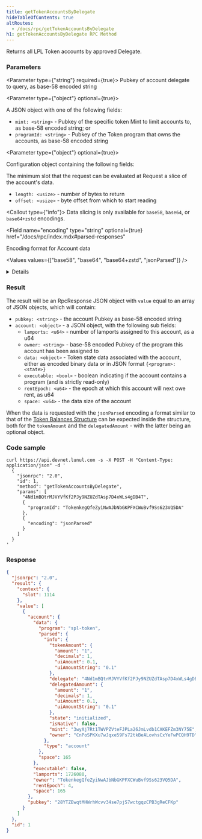 ```yaml
---
title: getTokenAccountsByDelegate
hideTableOfContents: true
altRoutes:
  - /docs/rpc/getTokenAccountsByDelegate
h1: getTokenAccountsByDelegate RPC Method
---
```


Returns all LPL Token accounts by approved Delegate.

<DocSideBySide>

<DocLeftSide>

### Parameters

<Parameter type={"string"} required={true}>
  Pubkey of account delegate to query, as base-58 encoded string
</Parameter>

<Parameter type={"object"} optional={true}>

A JSON object with one of the following fields:

- `mint: <string>` - Pubkey of the specific token Mint to limit accounts to, as
  base-58 encoded string; or
- `programId: <string>` - Pubkey of the Token program that owns the accounts, as
  base-58 encoded string

</Parameter>

<Parameter type={"object"} optional={true}>

Configuration object containing the following fields:

<Field
  name="commitment"
  type="string"
  optional={true}
  href="/docs/rpc/index.mdx#configuring-state-commitment"
/>

<Field name="minContextSlot" type="number" optional={true}>
  The minimum slot that the request can be evaluated at
</Field>

<Field name="dataSlice" type="object" optional={true}>
  Request a slice of the account&apos;s data.

- `length: <usize>` - number of bytes to return
- `offset: <usize>` - byte offset from which to start reading

<Callout type={"info"}>
  Data slicing is only available for `base58`, `base64`, or `base64+zstd`
  encodings.
</Callout>

</Field>

<Field 
  name="encoding"
  type="string"
  optional={true}
  href="/docs/rpc/index.mdx#parsed-responses"
>

Encoding format for Account data

<Values values={["base58", "base64", "base64+zstd", "jsonParsed"]} />

<details>

- `base58` is slow and limited to less than 129 bytes of Account data.
- `base64` will return base64 encoded data for Account data of any size.
- `base64+zstd` compresses the Account data using
  [Zstandard](https://facebook.github.io/zstd/) and base64-encodes the result.
- `jsonParsed` encoding attempts to use program-specific state parsers to return
  more human-readable and explicit account state data.
- If `jsonParsed` is requested but a parser cannot be found, the field falls
  back to `base64` encoding, detectable when the `data` field is type `string`.

</details>

</Field>

</Parameter>

### Result

The result will be an RpcResponse JSON object with `value` equal to an array of
JSON objects, which will contain:

- `pubkey: <string>` - the account Pubkey as base-58 encoded string
- `account: <object>` - a JSON object, with the following sub fields:
  - `lamports: <u64>` - number of lamports assigned to this account, as a u64
  - `owner: <string>` - base-58 encoded Pubkey of the program this account has
    been assigned to
  - `data: <object>` - Token state data associated with the account, either as
    encoded binary data or in JSON format `{<program>: <state>}`
  - `executable: <bool>` - boolean indicating if the account contains a program
    (and is strictly read-only\)
  - `rentEpoch: <u64>` - the epoch at which this account will next owe rent, as
    u64
  - `space: <u64>` - the data size of the account

When the data is requested with the `jsonParsed` encoding a format similar to
that of the [Token Balances Structure](/docs/rpc/json-structures#token-balances)
can be expected inside the structure, both for the `tokenAmount` and the
`delegatedAmount` - with the latter being an optional object.

</DocLeftSide>

<DocRightSide>

### Code sample

```shell
curl https://api.devnet.lunul.com -s -X POST -H "Content-Type: application/json" -d '
  {
    "jsonrpc": "2.0",
    "id": 1,
    "method": "getTokenAccountsByDelegate",
    "params": [
      "4Nd1mBQtrMJVYVfKf2PJy9NZUZdTAsp7D4xWLs4gDB4T",
      {
        "programId": "TokenkegQfeZyiNwAJbNbGKPFXCWuBvf9Ss623VQ5DA"
      },
      {
        "encoding": "jsonParsed"
      }
    ]
  }
'
```

### Response

```json
{
  "jsonrpc": "2.0",
  "result": {
    "context": {
      "slot": 1114
    },
    "value": [
      {
        "account": {
          "data": {
            "program": "spl-token",
            "parsed": {
              "info": {
                "tokenAmount": {
                  "amount": "1",
                  "decimals": 1,
                  "uiAmount": 0.1,
                  "uiAmountString": "0.1"
                },
                "delegate": "4Nd1mBQtrMJVYVfKf2PJy9NZUZdTAsp7D4xWLs4gDB4T",
                "delegatedAmount": {
                  "amount": "1",
                  "decimals": 1,
                  "uiAmount": 0.1,
                  "uiAmountString": "0.1"
                },
                "state": "initialized",
                "isNative": false,
                "mint": "3wyAj7Rt1TWVPZVteFJPLa26JmLvdb1CAKEFZm3NY75E",
                "owner": "CnPoSPKXu7wJqxe59Fs72tkBeALovhsCxYeFwPCQH9TD"
              },
              "type": "account"
            },
            "space": 165
          },
          "executable": false,
          "lamports": 1726080,
          "owner": "TokenkegQfeZyiNwAJbNbGKPFXCWuBvf9Ss623VQ5DA",
          "rentEpoch": 4,
          "space": 165
        },
        "pubkey": "28YTZEwqtMHWrhWcvv34se7pjS7wctgqzCPB3gReCFKp"
      }
    ]
  },
  "id": 1
}
```

</DocRightSide>
</DocSideBySide>
